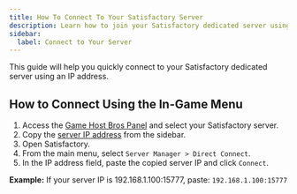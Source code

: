 ```yaml
---
title: How To Connect To Your Satisfactory Server
description: Learn how to join your Satisfactory dedicated server using the IP address.
sidebar:
  label: Connect to Your Server
---
```


This guide will help you quickly connect to your Satisfactory dedicated server using an IP address.

## How to Connect Using the In-Game Menu

1. Access the [Game Host Bros Panel](https://panel.gamehostbros.com/) and select your Satisfactory server.
2. Copy the [server IP address](https://www.youtube.com/watch?v=Ap7DtDF-wYg) from the sidebar.
3. Open Satisfactory.
4. From the main menu, select `Server Manager > Direct Connect`.
5. In the IP address field, paste the copied server IP and click `Connect`.

**Example:** If your server IP is 192.168.1.100:15777, paste:
`192.168.1.100:15777`
